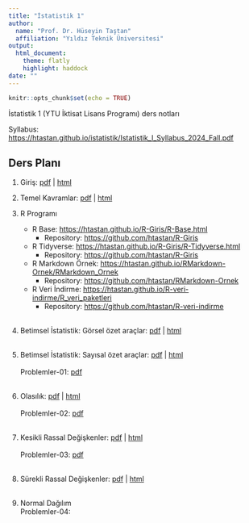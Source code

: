 ```yaml
---
title: "İstatistik 1"
author: 
  name: "Prof. Dr. Hüseyin Taştan"
  affiliation: "Yıldız Teknik Üniversitesi"
output: 
  html_document:
    theme: flatly
    highlight: haddock
date: ""
---
```


```r
knitr::opts_chunk$set(echo = TRUE)
```

İstatistik 1 (YTU İktisat Lisans Programı) ders notları 

Syllabus: <https://htastan.github.io/istatistik/Istatistik_I_Syllabus_2024_Fall.pdf>

## Ders Planı


1. Giriş: [pdf](docs/Giris.pdf) | [html](docs/Giris.html)

2. Temel Kavramlar: [pdf](docs/Temelk.pdf) | [html](docs/Temelk.html)

3. R Programı 
    - R Base: <https://htastan.github.io/R-Giris/R-Base.html>
      - Repository: <https://github.com/htastan/R-Giris>
    - R Tidyverse: <https://htastan.github.io/R-Giris/R-Tidyverse.html>
      - Repository: <https://github.com/htastan/R-Giris>  
    - R Markdown Örnek: <https://htastan.github.io/RMarkdown-Ornek/RMarkdown_Ornek>
      - Repository: <https://github.com/htastan/RMarkdown-Ornek>
    - R Veri İndirme: <https://htastan.github.io/R-veri-indirme/R_veri_paketleri>
      - Repository: <https://github.com/htastan/R-veri-indirme>
<br/>
<br/>

4. Betimsel İstatistik: Görsel özet araçlar: [pdf](docs/Betimsel-gorsel.pdf) | [html](docs/Betimsel-gorsel.html)
<br/>
<br/>

5. Betimsel İstatistik: Sayısal özet araçlar: [pdf](docs/Betimsel-sayisal.pdf) | [html](docs/Betimsel-sayisal.html) 
<br/>
<br/>
Problemler-01: [pdf](docs/PPS-01.pdf)
<br/>
<br/>
6. Olasılık: [pdf](docs/Olasilik.pdf) | [html](docs/Olasilik.html)  
<br/>
Problemler-02: [pdf](docs/PPS-02.pdf) 
<br/>
<br/>
7. Kesikli Rassal Değişkenler: [pdf](docs/Kesiklird.pdf) | [html](docs/kesiklird/Kesiklird.html)   
<br/>
Problemler-03: [pdf](docs/PPS-03.pdf) 
<br/>
<br/>
8. Sürekli Rassal Değişkenler: [pdf](docs/Sureklird.pdf) | [html](docs/sureklird/Sureklird.html)  
<br/> 
9. Normal Dağılım 
<br/>
Problemler-04:  
<br/>
<br/>



